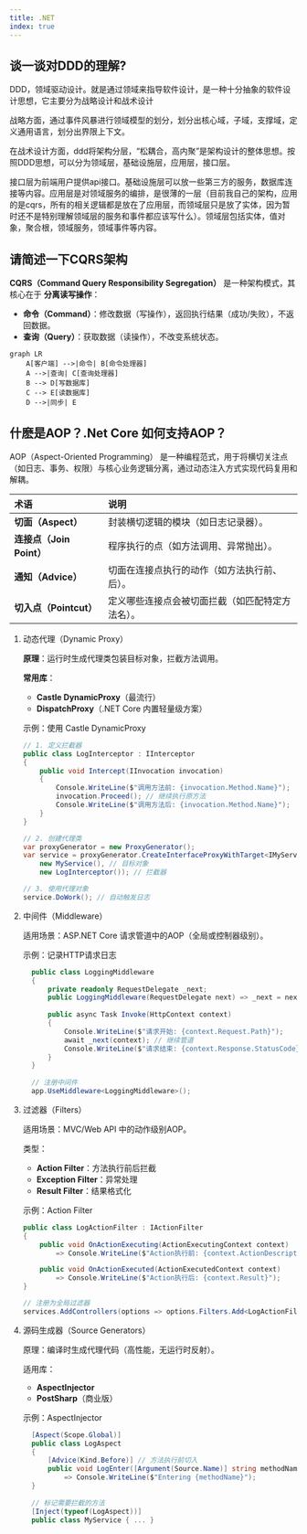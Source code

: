 ```yaml
---
title: .NET
index: true
---
```



## 谈一谈对DDD的理解?

DDD，领域驱动设计。就是通过领域来指导软件设计，是一种十分抽象的软件设计思想，它主要分为战略设计和战术设计

战略方面，通过事件风暴进行领域模型的划分，划分出核心域，子域，支撑域，定义通用语言，划分出界限上下文。

在战术设计方面，ddd将架构分层，“松耦合，高内聚”是架构设计的整体思想。按照DDD思想，可以分为领域层，基础设施层，应用层，接口层。

接口层为前端用户提供api接口。基础设施层可以放一些第三方的服务，数据库连接等内容。应用层是对领域服务的编排，是很薄的一层（目前我自己的架构，应用的是cqrs，所有的相关逻辑都是放在了应用层，而领域层只是放了实体，因为暂时还不是特别理解领域层的服务和事件都应该写什么）。领域层包括实体，值对象，聚合根，领域服务，领域事件等内容。

## 请简述一下CQRS架构

**CQRS（Command Query Responsibility Segregation）** 是一种架构模式，其核心在于 **分离读写操作**：

- **命令（Command）**：修改数据（写操作），返回执行结果（成功/失败），不返回数据。
- **查询（Query）**：获取数据（读操作），不改变系统状态。

```mermaid
graph LR
    A[客户端] -->|命令| B[命令处理器]
    A -->|查询| C[查询处理器]
    B --> D[写数据库]
    C --> E[读数据库]
    D -->|同步| E
```

## 什麽是AOP？.Net Core 如何支持AOP？

AOP（Aspect-Oriented Programming） 是一种编程范式，用于将横切关注点（如日志、事务、权限）与核心业务逻辑分离，通过动态注入方式实现代码复用和解耦。

| 术语                     | 说明                                             |
| :----------------------- | :----------------------------------------------- |
| **切面（Aspect）**       | 封装横切逻辑的模块（如日志记录器）。             |
| **连接点（Join Point）** | 程序执行的点（如方法调用、异常抛出）。           |
| **通知（Advice）**       | 切面在连接点执行的动作（如方法执行前、后）。     |
| **切入点（Pointcut）**   | 定义哪些连接点会被切面拦截（如匹配特定方法名）。 |

1. 动态代理（Dynamic Proxy）

   **原理**：运行时生成代理类包装目标对象，拦截方法调用。

   **常用库**：

   - **Castle DynamicProxy**（最流行）
   - **DispatchProxy**（.NET Core 内置轻量级方案）

   示例：使用 Castle DynamicProxy

   ```csharp
   // 1. 定义拦截器
   public class LogInterceptor : IInterceptor
   {
       public void Intercept(IInvocation invocation)
       {
           Console.WriteLine($"调用方法前: {invocation.Method.Name}");
           invocation.Proceed(); // 继续执行原方法
           Console.WriteLine($"调用方法后: {invocation.Method.Name}");
       }
   }
   
   // 2. 创建代理类
   var proxyGenerator = new ProxyGenerator();
   var service = proxyGenerator.CreateInterfaceProxyWithTarget<IMyService>(
       new MyService(), // 目标对象
       new LogInterceptor()); // 拦截器
   
   // 3. 使用代理对象
   service.DoWork(); // 自动触发日志
   ```

2. 中间件（Middleware）

   适用场景：ASP.NET Core 请求管道中的AOP（全局或控制器级别）。

   示例：记录HTTP请求日志

   ```csharp
     public class LoggingMiddleware
     {
         private readonly RequestDelegate _next;
         public LoggingMiddleware(RequestDelegate next) => _next = next;
     
         public async Task Invoke(HttpContext context)
         {
             Console.WriteLine($"请求开始: {context.Request.Path}");
             await _next(context); // 继续管道
             Console.WriteLine($"请求结束: {context.Response.StatusCode}");
         }
     }
     
     // 注册中间件
     app.UseMiddleware<LoggingMiddleware>();
   ```

3. 过滤器（Filters）

   适用场景：MVC/Web API 中的动作级别AOP。

   类型：

   - **Action Filter**：方法执行前后拦截
   - **Exception Filter**：异常处理
   - **Result Filter**：结果格式化

   示例：Action Filter

   ```csharp
   public class LogActionFilter : IActionFilter
   {
       public void OnActionExecuting(ActionExecutingContext context)
           => Console.WriteLine($"Action执行前: {context.ActionDescriptor.DisplayName}");
   
       public void OnActionExecuted(ActionExecutedContext context)
           => Console.WriteLine($"Action执行后: {context.Result}");
   }
   
   // 注册为全局过滤器
   services.AddControllers(options => options.Filters.Add<LogActionFilter>());
   ```

4. 源码生成器（Source Generators）

   原理：编译时生成代理代码（高性能，无运行时反射）。

   适用库：

   - **AspectInjector**
   - **PostSharp**（商业版）

   示例：AspectInjector

   ```csharp
     [Aspect(Scope.Global)]
     public class LogAspect
     {
         [Advice(Kind.Before)] // 方法执行前切入
         public void LogEnter([Argument(Source.Name)] string methodName)
             => Console.WriteLine($"Entering {methodName}");
     }
     
     // 标记需要拦截的方法
     [Inject(typeof(LogAspect))]
     public class MyService { ... }
   ```

  

